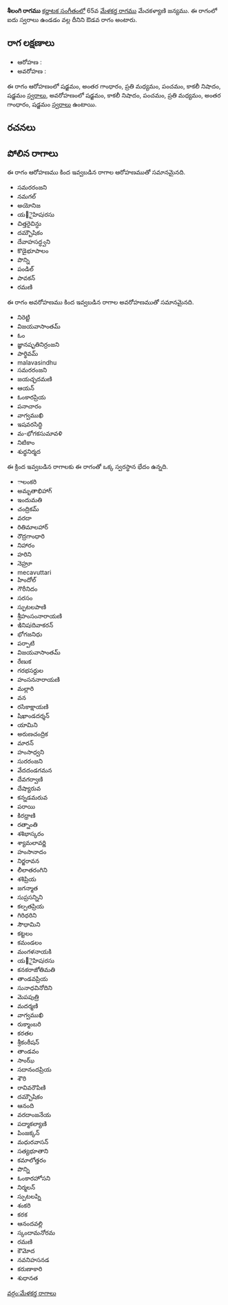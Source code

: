 {{Infobox ragam
	| name          	= శీలంగి
	| synonym	    	= 
	| mela          	= 
	| chakra        	= 
	| janaka        	= 
	| type          	= ఔడవ
	| arohanam      	= {{svaraC|S|G3|M2|P|N3|S'}} 
	| avarohanam    	= {{svaraC|S'|N3|P|M2|G3|S}}
	| jeeva         	=
	| chhaya        	=
	| nyasa         	=
	| vishesha      	= 
	| equivalent  		= 
}}
{{కర్ణాటక సంగీత రాగాలు}}
'''శీలంగి రాగము''' [[కర్ణాటక సంగీతం]]లో 65వ [[మేళకర్త రాగము]] మేచకళ్యాణి జన్యము.  ఈ రాగంలో ఐదు స్వరాలు ఉండడం వల్ల దీనిని ఔడవ రాగం అంటారు.


==రాగ లక్షణాలు==


* ఆరోహణ : {{svaraC|S|G3|M2|P|N3|S'}} 
* అవరోహణ : {{svaraC|S'|N3|P|M2|G3|S}}

ఈ రాగం ఆరోహణంలో షడ్జమం, అంతర గాంధారం, ప్రతి మధ్యమం, పంచమం, కాకలీ నిషాదం, షడ్జమం [[స్వరాలు]], అవరోహణంలో షడ్జమం, కాకలీ నిషాదం, పంచమం, ప్రతి మధ్యమం, అంతర గాంధారం, షడ్జమం [[స్వరాలు]] ఉంటాయి.

==రచనలు==



==పోలిన రాగాలు==
ఈ రాగం ఆరోహణము కింద ఇవ్వబడిన రాగాల ఆరోహణముతో సమానమైనది.
* సమరరంజని
* నమగల్
* అయోనిజ
* య౅ైహిషiరసు
* చిత్తరైచిన్ధు
* దమ్బౌషికం
* దేవాహసద్ధ్వని
* కొడైభూపాలం
* పొన్ని
* పండిల్
* పావకన్
* రమణి

ఈ రాగం అవరోహణము కింద ఇవ్వబడిన రాగాల అవరోహణముతో సమానమైనది.
* నిరెట్టి
* విజయవాసాంతమ్
* ఓం
* జ్ఞానషృతినిర్రంజని
* పార్థివమ్
* malavasindhu
* సమరరంజని
* జయచ్ఛదమణి
* ఆయన్
* ఓంకారప్రియ
* పనాచారం
* వాగ్వముఖి
* ఇషవరసిద్ధి
* మ-భోగకసుమావళి
* నిటికాం
* శుధ్ధనిర్మద

ఈ క్రింద ఇవ్వబడిన రాగాలకు ఈ రాగంతో ఒక్క స్వరస్థాన భేదం ఉన్నది.
* ాలంకరి
* అమృతాభిహాగ్
* ఇందుమతి
* చంద్రికమ్
* వరదా
* రితిమాలహార్
* రౌద్రగాంధారి
* నిహారం
* హరిని
* నెహ్రూ
* mecavuttari
* హిందోల్
* గౌరీనిదం
* సరసం
* స్ఫుటలపాణి
* శ్రీహంసంనారాయణి
* ఇినిషiదివాకరన్
* భోగజనిధు
* పర్పాటి
* విజయవాసాంతమ్
* రేణుక
* గరభసర్దుల
* హంసననారాయణి
* మల్లారి
* వన
* రసికాక్షాయణి
* షిఖాండదర్శన్
* యామిని
* అరుణచంద్రిక
* మారన్
* హంసాధ్వని
* సురరంజని
* వేదదండగమన
* దేవగర్వాణి
* దేష్యారువ
* కన్నడమరువ
* పరాయి
* కిరధ్రాణి
* రత్నాంతి
* శశిభాస్కరం
* శ్యామలావర్ణి
* హంసానాదం
* నిర్జరావన
* లీలాతరంగిని
* శశిప్రియ
* జగన్మాత
* సుప్రసన్నిని
* కల్పతప్రియ
* గిరిధరిని
* సౌధామిని
* కట్టలం
* కమండలం
* మంగళనాయకి
* య౅ైహిషiరసు
* కనకరాజోతిమతి
* తాండవప్రియ
* సునాధవినోదిని
* మెపపుత్రి
* మదర్మణి
* వాగ్వముఖి
* రుక్మాంబరి
* కరతల
* శ్రీకంఠీషన్
* తాండవం
* సాంఝ్
* సదానందప్రియ
* శౌరి
* రావివరౌపిణి
* దమ్బౌషికం
* ఆనంది
* వరదాంజనేయ
* పద్మాకల్యాణి
* పింజక్కన్
* మధురవాసన్
* సత్యభూతాని
* కమాలోత్తరం
* పొన్ని
* ఓంకారహోసని
* నిర్మలన్
* స్పుటలప్ని
* శంకరి
* కరక
* ఆనందవల్లి
* స్కందామనోరమ
* రమణి
* కౌమోద
* నవనిహసనడ
* కరుణాకారి
* శుధానత



[[వర్గం:మేళకర్త రాగాలు]]